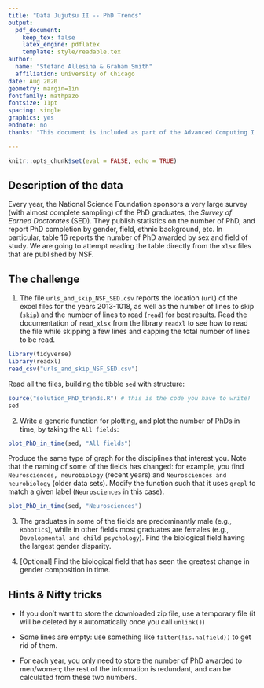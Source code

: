 ```yaml
---
title: "Data Jujutsu II -- PhD Trends"
output:
  pdf_document:
    keep_tex: false
    latex_engine: pdflatex
    template: style/readable.tex
author:
  name: "Stefano Allesina & Graham Smith"
  affiliation: University of Chicago
date: Aug 2020
geometry: margin=1in
fontfamily: mathpazo
fontsize: 11pt
spacing: single
graphics: yes
endnote: no
thanks: "This document is included as part of the Advanced Computing I packet for the U Chicago BSD qBio6 boot camp 2020. **Current version**: `r format(Sys.time(), '%B %d, %Y')`; **Corresponding author**: sallesina@uchicago.edu."

---
```


```r
knitr::opts_chunk$set(eval = FALSE, echo = TRUE)
```

## Description of the data

Every year, the National Science Foundation sponsors a very large survey (with almost complete sampling) of the PhD graduates, the *Survey of Earned Doctorates* (SED). They publish statistics on the number of PhD, and report PhD completion by gender, field, ethnic background, etc. In particular, table 16 reports the number of PhD awarded by sex and field of study. We are going to attempt reading the table directly from the `xlsx` files that are published by NSF.

## The challenge

1. The file `urls_and_skip_NSF_SED.csv` reports the location (`url`) of the excel files for the years 2013-1018, as well as the number of lines to skip (`skip`) and the number of lines to read (`read`) for best results. Read the documentation of `read_xlsx` from the library `readxl` to see how to read the file while skipping a few lines and capping the total number of lines to be read. 

```r
library(tidyverse)
library(readxl)
read_csv("urls_and_skip_NSF_SED.csv")
```

  Read all the files, building the tibble `sed` with structure:

```r
source("solution_PhD_trends.R") # this is the code you have to write!
sed
```
  
2. Write a generic function for plotting, and plot the number of PhDs in time, by taking the `All fields`:

```r
plot_PhD_in_time(sed, "All fields")
```

  Produce the same type of graph for the disciplines that interest you. Note that the naming of some of the fields has changed: for example, you find `Neurosciences, neurobiology` (recent years) and `Neurosciences and neurobiology` (older data sets). Modify the function such that it uses `grepl` to match a given label (`Neurosciences` in this case).
  
```r
plot_PhD_in_time(sed, "Neurosciences")
```
  
3. The graduates in some of the fields are predominantly male (e.g., `Robotics`), while in other fields most graduates are females (e.g., `Developmental and child psychology`). Find the biological field having the largest gender disparity. 

4. [Optional] Find the biological field that has seen the greatest change in gender composition in time.

## Hints & Nifty tricks

* If you don't want to store the downloaded zip file, use a temporary file (it will be deleted by `R` automatically once you call `unlink()`)

* Some lines are empty: use something like `filter(!is.na(field))` to get rid of them. 

* For each year, you only need to store the number of PhD awarded to men/women; the rest of the information is redundant, and can be calculated from these two numbers.